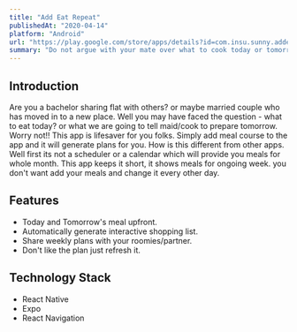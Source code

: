 ```yaml
---
title: "Add Eat Repeat"
publishedAt: "2020-04-14"
platform: "Android"
url: "https://play.google.com/store/apps/details?id=com.insu.sunny.addeatrepeat"
summary: "Do not argue with your mate over what to cook today or tomorrow. Let this app create a menu for you."
---
```


## Introduction

Are you a bachelor sharing flat with others? or maybe married couple who has moved in to a new place. Well you may have faced the question - what to eat today? or what we are going to tell maid/cook to prepare tomorrow.
<br />
Worry not!! This app is lifesaver for you folks. Simply add meal course to the app and it will generate plans for you. How is this different from other apps. Well first its not a scheduler or a calendar which will provide you meals for whole month. This app keeps it short, it shows meals for ongoing week. you don't want add your meals and change it every other day.

## Features

- Today and Tomorrow's meal upfront.
- Automatically generate interactive shopping list.
- Share weekly plans with your roomies/partner.
- Don't like the plan just refresh it.

## Technology Stack

- React Native
- Expo
- React Navigation
